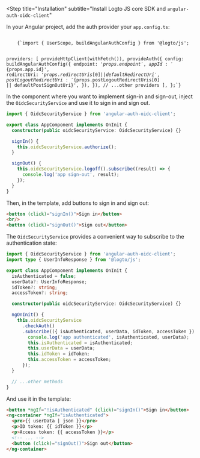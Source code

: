 

<Steps>

<Step
  title="Installation"
  subtitle="Install Logto JS core SDK and `angular-auth-oidc-client`"
>

<NpmLikeInstallation packageName="@logto/js angular-auth-oidc-client" />

</Step>

<Step title="Configure redirect URIs">

<RedirectUrisWeb />

</Step>

<Step title="Configure application">

In your Angular project, add the auth provider your `app.config.ts`:

<Code className="language-tsx" title="app/app.config.ts">
    {`import { UserScope, buildAngularAuthConfig } from '@logto/js';

  providers: [
    provideHttpClient(withFetch()),
    provideAuth({
      config: buildAngularAuthConfig({
        endpoint: '${props.endpoint}',
        appId: '${props.app.id}',
        redirectUri: '${props.redirectUris[0] || defaultRedirectUri}',
        postLogoutRedirectUri: '${props.postLogoutRedirectUris[0] || defaultPostSignOutUri}',
      }),
    }),
    // ...other providers
  ],
};`}
</Code>

</Step>

<Step title="Implement sign-in and sign-out">

In the component where you want to implement sign-in and sign-out, inject the `OidcSecurityService` and use it to sign in and sign out.

```ts title="app/app.component.ts"
import { OidcSecurityService } from 'angular-auth-oidc-client';

export class AppComponent implements OnInit {
  constructor(public oidcSecurityService: OidcSecurityService) {}

  signIn() {
    this.oidcSecurityService.authorize();
  }

  signOut() {
    this.oidcSecurityService.logoff().subscribe((result) => {
      console.log('app sign-out', result);
    });
  }
}
```

Then, in the template, add buttons to sign in and sign out:

```html
<button (click)="signIn()">Sign in</button>
<br/>
<button (click)="signOut()">Sign out</button>
```

</Step>

<Step title="Checkpoint: Test your application">

<Checkpoint />

</Step>

<Step title="Display user information">

The `OidcSecurityService` provides a convenient way to subscribe to the authentication state:

```ts title="app/app.component.ts"
import { OidcSecurityService } from 'angular-auth-oidc-client';
import type { UserInfoResponse } from '@logto/js';

export class AppComponent implements OnInit {
  isAuthenticated = false;
  userData?: UserInfoResponse;
  idToken?: string;
  accessToken?: string;

  constructor(public oidcSecurityService: OidcSecurityService) {}

  ngOnInit() {
    this.oidcSecurityService
      .checkAuth()
      .subscribe(({ isAuthenticated, userData, idToken, accessToken }) => {
        console.log('app authenticated', isAuthenticated, userData);
        this.isAuthenticated = isAuthenticated;
        this.userData = userData;
        this.idToken = idToken;
        this.accessToken = accessToken;
      });
  }

  // ...other methods
}
```

And use it in the template:

```html title="app/app.component.html"
<button *ngIf="!isAuthenticated" (click)="signIn()">Sign in</button>
<ng-container *ngIf="isAuthenticated">
  <pre>{{ userData | json }}</pre>
  <p>ID token: {{ idToken }}</p>
  <p>Access token: {{ accessToken }}</p>
  <!-- ... -->
  <button (click)="signOut()">Sign out</button>
</ng-container>
```

</Step>

</Steps>

